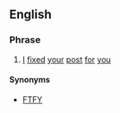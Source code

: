 ==English==

===Phrase===
{{en-phrase}}

# {{context|Internet|lang=en}} [[I]] [[fix]]ed [[your]] [[post]] [[for]] [[you]] 

====Synonyms====
* [[FTFY]]